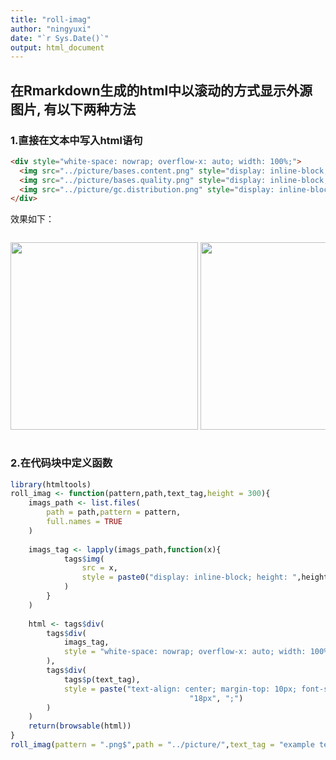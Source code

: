 ```yaml
---
title: "roll-imag"
author: "ningyuxi"
date: "`r Sys.Date()`"
output: html_document
---
```


## 在Rmarkdown生成的html中以滚动的方式显示外源图片, 有以下两种方法

### 1.直接在文本中写入html语句

``` html
<div style="white-space: nowrap; overflow-x: auto; width: 100%;">
  <img src="../picture/bases.content.png" style="display: inline-block; height: 300px;" />
  <img src="../picture/bases.quality.png" style="display: inline-block; height: 300px;" />
  <img src="../picture/gc.distribution.png" style="display: inline-block; height: 300px;"/>
</div>
```

效果如下：

::: {style="white-space: nowrap; overflow-x: auto; width: 100%;"}
<img src="../picture/bases.content.png" style="display: inline-block; height: 300px;"/> <img src="../picture/bases.quality.png" style="display: inline-block; height: 300px;"/> <img src="../picture/gc.distribution.png" style="display: inline-block; height: 300px;"/>
:::

### 2.在代码块中定义函数

```r
library(htmltools)
roll_imag <- function(pattern,path,text_tag,height = 300){
	imags_path <- list.files(
		path = path,pattern = pattern,
		full.names = TRUE
	)
	
	imags_tag <- lapply(imags_path,function(x){
			tags$img(
				src = x,
				style = paste0("display: inline-block; height: ",height,"px;")
			)	
		} 
	)
	
	html <- tags$div(
		tags$div(
			imags_tag,
			style = "white-space: nowrap; overflow-x: auto; width: 100%;"
		),
		tags$div(
			tags$p(text_tag),
			style = paste("text-align: center; margin-top: 10px; font-size:", 
										"18px", ";")
		)
	)
	return(browsable(html))
}
roll_imag(pattern = ".png$",path = "../picture/",text_tag = "example text")

```
